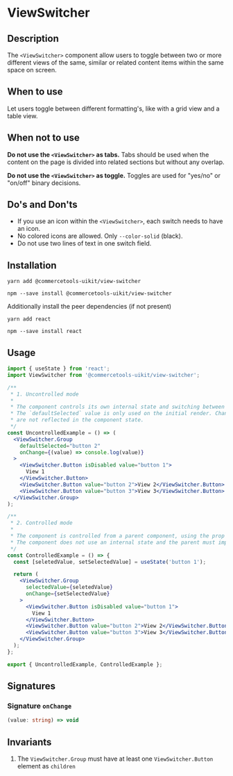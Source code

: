 

<Meta of={ViewSwitcherStories} />

# ViewSwitcher

## Description

The `<ViewSwitcher>` component allow users to toggle between two or more different views of the same, similar or related content items within the same space on screen.

## When to use

Let users toggle between different formatting's, like with a grid view and a table view.

## When not to use

**Do not use the `<ViewSwitcher>` as tabs.**
Tabs should be used when the content on the page is divided into related sections but without any overlap.

**Do not use the `<ViewSwitcher>` as toggle.**
Toggles are used for "yes/no" or "on/off" binary decisions.

## Do's and Don'ts

- If you use an icon within the `<ViewSwitcher>`, each switch needs to have an icon.
- No colored icons are allowed. Only `--color-solid` (black).
- Do not use two lines of text in one switch field.

## Installation

```
yarn add @commercetools-uikit/view-switcher
```

```
npm --save install @commercetools-uikit/view-switcher
```

Additionally install the peer dependencies (if not present)

```
yarn add react
```

```
npm --save install react
```

## Usage

```jsx
import { useState } from 'react';
import ViewSwitcher from '@commercetools-uikit/view-switcher';

/**
 * 1. Uncontrolled mode
 *
 * The component controls its own internal state and switching between options.
 * The `defaultSelected` value is only used on the initial render. Changes to that value
 * are not reflected in the component state.
 */
const UncontrolledExample = () => (
  <ViewSwitcher.Group
    defaultSelected="button 2"
    onChange={(value) => console.log(value)}
  >
    <ViewSwitcher.Button isDisabled value="button 1">
      View 1
    </ViewSwitcher.Button>
    <ViewSwitcher.Button value="button 2">View 2</ViewSwitcher.Button>
    <ViewSwitcher.Button value="button 3">View 3</ViewSwitcher.Button>
  </ViewSwitcher.Group>
);

/**
 * 2. Controlled mode
 *
 * The component is controlled from a parent component, using the prop `selectedValue`.
 * The component does not use an internal state and the parent must implement the `onChange` callback.
 */
const ControlledExample = () => {
  const [seletedValue, setSelectedValue] = useState('button 1');

  return (
    <ViewSwitcher.Group
      selectedValue={seletedValue}
      onChange={setSelectedValue}
    >
      <ViewSwitcher.Button isDisabled value="button 1">
        View 1
      </ViewSwitcher.Button>
      <ViewSwitcher.Button value="button 2">View 2</ViewSwitcher.Button>
      <ViewSwitcher.Button value="button 3">View 3</ViewSwitcher.Button>
    </ViewSwitcher.Group>
  );
};

export { UncontrolledExample, ControlledExample };
```

## Signatures

### Signature `onChange`

```ts
(value: string) => void
```

## Invariants

1. The `ViewSwitcher.Group` must have at least one `ViewSwitcher.Button` element as `children`

<Canvas of={ViewSwitcherStories.Default} />
